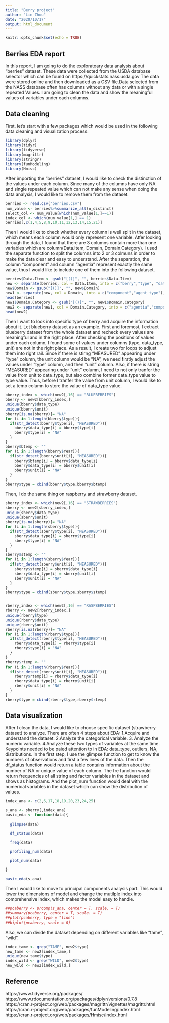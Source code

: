 ---
title: "Berry project"
author: "Lin Zhou"
date: "2020/10/17"
output: html_document
---

```{r setup, include=FALSE}
knitr::opts_chunk$set(echo = TRUE)
```

##  Berries EDA report
In this report, I am going to do the exploratoary data analysis about "berries" dataset. These data were collected from the USDA database selector which can be found on https://quickstats.nass.usda.gov The data were stored online and then downloaded as a CSV file.Data selected from the NASS database often has columns without any data or with a single repeated Values. I am going to clean the data and show the meaningful values of variables under each columns.

##  Data cleaning
First, let's start with a few packages which would be used in the following data cleaning and visualization process.
```{r}
library(dplyr)
library(tidyr)
library(tidyverse)
library(magrittr)
library(stringr)
library(funModeling)
library(Hmisc)
```

After importing the "berries" dataset, I would like to check the distinction of the values under each column. Since many of the columns have only NA and single repeated value which can not make any sense when doing the data analysis, I would like to remove them from the dataset.
```{r}
berries <- read.csv("berries.csv")
num_value <- berries%>%summarize_all(n_distinct)
select_col <- num_value[which(num_value[1,]==1)]
index_col <- which(num_value[1,] == 1)
berries[,c(1,4,5,8,9,10,11,12,13,14,15,21)]
```

Then I would like to check whether every column is well split in the dataset, which means each column would only represent one variable. Atfer looking through the data, I found that there are 3 columns contain more than one variables which are column(Data.Item, Domain, Domain.Category). I used the separate function to split the columns into 2 or 3 colmuns in order to make the data clear and easy to understand. After the separation, the column "component" and column "agentia" represent exactly the same value, thus I would like to include one of them into the following dataset.
```{r}
berries$Data.Item <- gsub("[()]", "", berries$Data.Item)
new <- separate(berries, col = Data.Item, into = c("berry","type", "data_type", "unit"), sep = ",")
new$Domain <- gsub("[()]", "", new$Domain)
new1 <- separate(new, col = Domain, into = c("component","agent type"), sep = ",")
head(berries)
new1$Domain.Category <- gsub("[()]", "", new1$Domain.Category)
new2 <- separate(new1, col = Domain.Category, into = c("agentia","compound"), sep = ",")
head(new2)
```

Then I want to look into specific type of berry and acquire the information about it. Let blueberry dataset as an example. First and foremost, I extract blueberry dataset from the whole dataset and recheck every values are meaningful and in the right place. After checking the positions of values under each column, I found some of values under columns (type, data_type, unit) are not in the right place. As a result, I create two for loops to adjust them into right rail. Since if there is stirng "MEASURED" appearing under "type" column, the unit column would be "NA", we need firstly adjust the values under "type" column, and then "unit" column. Also, if there is string "MEASURED" appearing under "unit" column, I need to not only tranfer the value from unit to data_type, but also combine former data_type value to type value. Thus, before I tranfer the value from unit column, I would like to set a temp column to store the value of data_type value.
```{r}
bberry_index <- which(new2[,16] == "BLUEBERRIES")
bberry <- new2[bberry_index,]
unique(bberry$data_type)
unique(bberry$unit)
bberry[is.na(bberry)]= "NA"
for (i in 1:length(bberry$type)){
  if(str_detect(bberry$type[i], "MEASURED")){
    bberry$data_type[i] = bberry$type[i]
    bberry$type[i] = "NA"
  }
}
bberry$btemp <- ""
for (i in 1:length(bberry$Year)){
  if(str_detect(bberry$unit[i], "MEASURED")){
    bberry$btemp[i] = bberry$data_type[i]
    bberry$data_type[i] = bberry$unit[i]
    bberry$unit[i] = "NA"
  }
}
bberry$type = cbind(bberry$type,bberry$btemp)
```

Then, I do the same thing on raspberry and strawberry dataset.
```{r}
sberry_index <- which(new2[,16] == "STRAWBERRIES")
sberry <- new2[sberry_index,]
unique(sberry$data_type)
unique(sberry$unit)
sberry[is.na(sberry)]= "NA"
for (i in 1:length(sberry$type)){
  if(str_detect(sberry$type[i], "MEASURED")){
    sberry$data_type[i] = sberry$type[i]
    sberry$type[i] = "NA"
  }
}
sberry$stemp <- ""
for (i in 1:length(sberry$Year)){
  if(str_detect(sberry$unit[i], "MEASURED")){
    sberry$stemp[i] = sberry$data_type[i]
    sberry$data_type[i] = sberry$unit[i]
    sberry$unit[i] = "NA"
  }
}
sberry$type = cbind(sberry$type,sberry$stemp)


rberry_index <- which(new2[,16] == "RASPBERRIES")
rberry <- new2[rberry_index,]
unique(rberry$type)
unique(rberry$data_type)
unique(rberry$unit)
rberry[is.na(rberry)]= "NA"
for (i in 1:length(rberry$type)){
  if(str_detect(rberry$type[i], "MEASURED")){
    rberry$data_type[i] = rberry$type[i]
    rberry$type[i] = "NA"
  }
}
rberry$rtemp <- ""
for (i in 1:length(rberry$Year)){
  if(str_detect(rberry$unit[i], "MEASURED")){
    rberry$rtemp[i] = rberry$data_type[i]
    rberry$data_type[i] = rberry$unit[i]
    rberry$unit[i] = "NA"
  }
}
rberry$type = cbind(rberry$type,rberry$rtemp)
```

##  Data visualization
After I clean the data, I would like to choose specific dataset (strawberry dataset) to analyze. There are often 4 steps about EDA: 1.Acquire and understand the dataset. 2.Analyze the categorical variable. 3. Analyze the numeric variable. 4.Analyze these two types of variables at the same time. Keypoints needed to be paied attention to in EDA: data_type, outliers, NA, distributions. In the first step, I use the glimpse function to get to know the numbers of observations and first a few lines of the data. Then the df_status function would return a table contains information about the number of NA or unique value of each column. The fre function would return frequencies of all string and factor variables in the dataset and shows as histograms. And the plot_num function would deal with the numerical variables in the dataset which can show the distribution of values.
```{r}
index_ana <- c(2,6,17,18,19,20,23,24,25)

s_ana <- sberry[,index_ana]
basic_eda <- function(data){

  glimpse(data)

  df_status(data)

  freq(data) 

  profiling_num(data)

  plot_num(data)

}

basic_eda(s_ana)
```

Then I would like to move to principal components analysis part. This would lower the dimensions of model and change the mutilple index into comprehensive index, which makes the model easy to handle.
```{r}
##pcaberry <- prcomp(s_ana, center = T, scale. = T)
##summary(pcaberry, center = T, scale. = T)
##plot(pcaberry, type = "line")
##biplot(pcaberry, scale = 0)

```

Also, we can divide the dataset depending on different variables like "tame", "wild".
```{r}
index_tame <- grep("TAME", new2$type)
new_tame <- new2[index_tame,]
unique(new_tame$type)
index_wild <- grep("WILD", new2$type)
new_wild <- new2[index_wild,] 
```

##  Reference
https://www.tidyverse.org/packages/
https://www.rdocumentation.org/packages/dplyr/versions/0.7.8
https://cran.r-project.org/web/packages/magrittr/vignettes/magrittr.html
https://cran.r-project.org/web/packages/funModeling/index.html
https://cran.r-project.org/web/packages/Hmisc/index.html